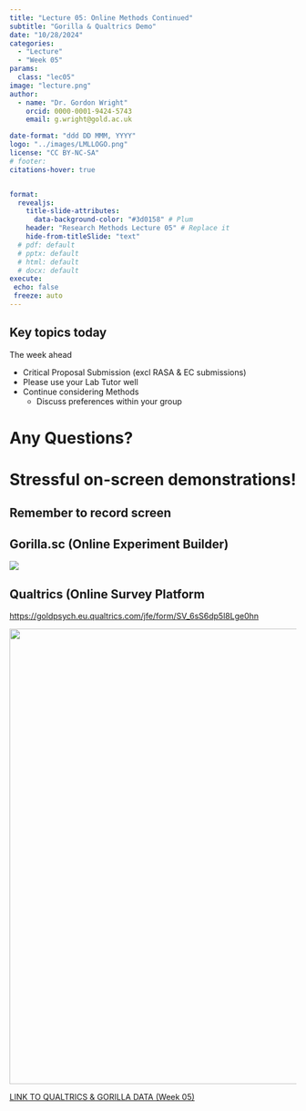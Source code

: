 ```yaml
---
title: "Lecture 05: Online Methods Continued"
subtitle: "Gorilla & Qualtrics Demo"
date: "10/28/2024"
categories: 
  - "Lecture"
  - "Week 05"
params:
  class: "lec05"
image: "lecture.png"
author: 
  - name: "Dr. Gordon Wright"
    orcid: 0000-0001-9424-5743
    email: g.wright@gold.ac.uk

date-format: "ddd DD MMM, YYYY"
logo: "../images/LMLLOGO.png"
license: "CC BY-NC-SA"
# footer: 
citations-hover: true


format: 
  revealjs: 
    title-slide-attributes: 
      data-background-color: "#3d0158" # Plum
    header: "Research Methods Lecture 05" # Replace it
    hide-from-titleSlide: "text"
  # pdf: default
  # pptx: default
  # html: default
  # docx: default  
execute:
 echo: false
 freeze: auto
---
```


## Key topics today

The week ahead

-   Critical Proposal Submission (excl RASA & EC submissions)
-   Please use your Lab Tutor well
-   Continue considering Methods
    -   Discuss preferences within your group

# Any Questions?

# Stressful on-screen demonstrations!

## Remember to record screen

## Gorilla.sc (Online Experiment Builder)

![](images/ExampleStudy.png)

## Qualtrics (Online Survey Platform

<https://goldpsych.eu.qualtrics.com/jfe/form/SV_6sS6dp5l8Lge0hn>

![](images/clipboard-1198957018.png){width="800"}

[LINK TO QUALTRICS & GORILLA DATA (Week
05)](https://learn.gold.ac.uk/mod/folder/view.php?id=1568125)
